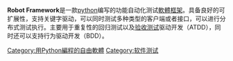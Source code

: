 {{expand|time=2013-06-02T11:38:46+00:00}}
{{unreferenced|time=2013-06-02T11:38:46+00:00}}
'''Robot Framework'''是一款[[python|python]]编写的功能自动化测试[[軟體框架|軟體框架]]。具备良好的可扩展性，支持关键字驱动，可以同时测试多种类型的客户端或者接口，可以进行分布式测试执行。主要用于重复性的回归测试以及[[验收测试|验收测试]]驱动开发（ATDD），同时还可以支持行为驱动开发（BDD）。

[[Category:用Python編程的自由軟體|Category:用Python編程的自由軟體]]
[[Category:软件测试|Category:软件测试]]